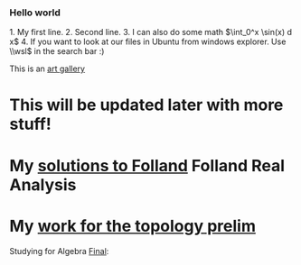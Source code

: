 === Hello world ===
1. My first line.
2. Second line.
3. I can also do some math $\int_0^x \sin(x) d x$
4. If you want to look at our files in Ubuntu from windows explorer. Use \\wsl$ in the search bar :) 
   
This is an [[art gallery]]



{{https://arthur.io/img/art/0001734506596bdf2/hiroshi-nagai/untitled-4/large/hiroshi-nagai--untitled-4.jpg}}

= This will be updated later with more stuff! =

= My [[solutions to Folland]]  Folland Real Analysis =

= My [[work for the topology prelim]] =

Studying for Algebra [[Final]]:

